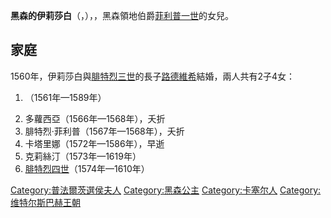 {{Multiple issues|
{{Expand language|1=en|time=2021-01-24T11:47:38+00:00}}
{{Unreferenced|time=2021-01-24T11:47:38+00:00}}
}}
{{Infobox noble
| name        = 黑森的伊莉莎白
| image       = Elisabeth of Hesse (1539-1582).jpg
| succession  = 普法爾茨選侯夫人
| reign       = 1576年 — 1582年
| birth_date  = {{birth_date|1539|2|13|df=yes}}
| birth_place = [[卡塞爾市|卡塞爾市]]
| death_date  = {{death date and age|1582|3|14|1539|2|13|df=yes}}
| death_place = [[海德堡|海德堡]]
| noble family= [[黑森王朝|黑森王朝]]
| father      = [[腓力一世_(黑森)|黑森伯爵菲利普一世]]
| mother      = [[薩克森的克里斯蒂娜_(1505-1549)|薩克森的克里斯蒂娜]]
}}
'''黑森的伊莉莎白'''（{{lang-de|Elisabeth von Hessen}}，{{bd|1539年|2月13日|1582年|3月14日}}），{{le|普法爾茨選侯夫人|Electress of the Palatinate}}，黑森領地伯爵[[腓力一世_(黑森)|菲利普一世]]的女兒。

== 家庭 ==
1560年，伊莉莎白與[[弗里德里希三世_(普法尔茨)|腓特烈三世]]的長子[[路德維希六世_(普法爾茨)|路德維希]]結婚，兩人共有2子4女：
# {{le|普法爾茨的安娜·瑪麗亞|Anna Maria of the Palatinate|安娜·瑪麗亞}}（1561年—1589年）
# 多蘿西亞（1566年—1568年），夭折
# 腓特烈·菲利普（1567年—1568年），夭折
# 卡塔里娜（1572年—1586年），早逝
# 克莉絲汀（1573年—1619年）
# [[腓特烈四世_(普法尔茨)|腓特烈四世]]（1574年—1610年）

{{DEFAULTSORT:Elisabeth of Hesse, Electress Palatine}}
[[Category:普法爾茨選侯夫人|Category:普法爾茨選侯夫人]]
[[Category:黑森公主|Category:黑森公主]]
[[Category:卡塞尔人|Category:卡塞尔人]]
[[Category:维特尔斯巴赫王朝|Category:维特尔斯巴赫王朝]]